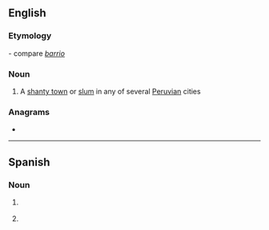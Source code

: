 ==English==

===Etymology===
{{etyl|es|en}} - compare ''[[barrio]]''

===Noun===
{{en-noun}}

# A [[shanty town]] or [[slum]] in any of several [[Peruvian]] cities

===Anagrams===
* {{anagrams|en|arribada|baradari}}

----

==Spanish==

===Noun===
{{es-noun|f}}

# {{l|en|barriada}} {{gloss|shanty town}}
# {{l|en|neighborhood}}